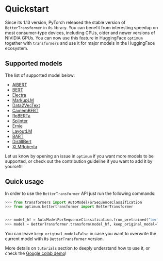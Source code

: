 <!--Copyright 2022 The HuggingFace Team. All rights reserved.

Licensed under the Apache License, Version 2.0 (the "License"); you may not use this file except in compliance with
the License. You may obtain a copy of the License at

http://www.apache.org/licenses/LICENSE-2.0

Unless required by applicable law or agreed to in writing, software distributed under the License is distributed on
an "AS IS" BASIS, WITHOUT WARRANTIES OR CONDITIONS OF ANY KIND, either express or implied. See the License for the
specific language governing permissions and limitations under the License.
-->

# Quickstart

Since its 1.13 version, PyTorch released the stable version of `BetterTransformer` in its library. You can benefit from interesting speedup on most consumer-type devices, including CPUs, older and newer versions of NIVIDIA GPUs.
You can now use this feature in HuggingFace `optimum` together with `transformers` and use it for major models in the HuggingFace ecosystem.

## Supported models

The list of supported model below:
- [AlBERT](https://arxiv.org/abs/1909.11942)
- [BERT](https://arxiv.org/abs/1810.04805)
- [Electra](https://arxiv.org/abs/2003.10555)
- [MarkupLM](https://arxiv.org/abs/2110.08518)
- [Data2VecText](https://arxiv.org/abs/2202.03555)
- [CamemBERT](https://arxiv.org/abs/1911.03894)
- [RoBERTa](https://arxiv.org/abs/1907.11692)
- [Splinter](https://arxiv.org/abs/2101.00438)
- [Ernie](https://arxiv.org/abs/1904.09223)
- [LayoutLM](https://arxiv.org/abs/1912.13318)
- [BART](https://arxiv.org/abs/1910.13461)
- [DistillBert](https://arxiv.org/abs/1910.01108)
- [XLMRoberta](https://arxiv.org/abs/1911.02116)

Let us know by opening an issue in `optimum` if you want more models to be supported, or check out the contribution guideline if you want to add it by yoursefl!

## Quick usage

In order to use the `BetterTransformer` API just run the following commands:

```python
>>> from transformers import AutoModelForSequenceClassification
>>> from optimum.bettertransformer import BetterTransformer


>>> model_hf = AutoModelForSequenceClassification.from_pretrained("bert-base-cased")
>>> model = BetterTransformer.transform(model_hf, keep_original_model=True)
```
You can leave `keep_original_model=False` in case you want to overwrite the current model with its `BetterTransformer` version.

More details on `tutorials` section to deeply understand how to use it, or check the [Google colab demo](https://colab.research.google.com/drive/1Lv2RCG_AT6bZNdlL1oDDNNiwBBuirwI-?usp=sharing)!
